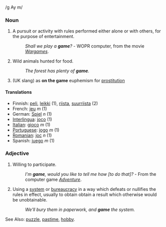 /g Ay m/
===Noun===

# A pursuit or activity with rules performed either alone or with others, for the purpose of entertainment. 
#:''Shall we play a '''game'''?'' - WOPR computer, from the movie ''[[w:Wargames|Wargames]]''.
#Wild animals hunted for food.  
#:''The forest has plenty of '''game'''.''
#(UK slang) as '''on the game''' euphemism for [[prostitution]]

====Translations====
*Finnish: [[peli]], [[leikki]] (1), [[riista]], [[suurriista]] (2)
*French: [[jeu]] ''m'' (1)
*German: [[Spiel]] ''n'' (1)
*[[Interlingua]]: [[joco]] (1)
*[[Italian]]: [[gioco]] ''m'' (1) 
*[[Portuguese]]: [[jogo]] ''m'' (1)
*[[Romanian]]: [[joc]] ''n'' (1)
*Spanish: [[juego]] ''m'' (1)

===Adjective===

#Willing to participate. 
#:''I'm '''game''', would you like to tell me how [to do that]?'' - From the computer game ''[[Adventure]]''.
#Using a [[system]] or [[bureaucracy]] in a way which defeats or nullifies the rules in effect, usually to obtain obtain a result which otherwise would be unobtainable.
#:''We'll bury them in paperwork, and '''game''' the system.''

See Also: [[puzzle]], [[pastime]], [[hobby]].